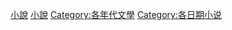 [[Category:小說|]]
[[Category:各年代書籍|小說]]
[[Category:各年代文學‎|Category:各年代文學‎]]
[[Category:各日期小说|Category:各日期小说]]